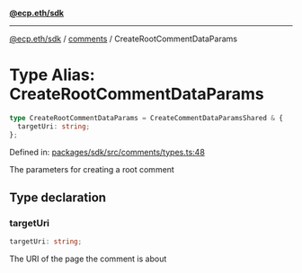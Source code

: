 [**@ecp.eth/sdk**](../../index.mdx)

***

[@ecp.eth/sdk](/sdk-reference/index.mdx) / [comments](/sdk-reference/comments/index.mdx) / CreateRootCommentDataParams

# Type Alias: CreateRootCommentDataParams

```ts
type CreateRootCommentDataParams = CreateCommentDataParamsShared & {
  targetUri: string;
};
```

Defined in: [packages/sdk/src/comments/types.ts:48](https://github.com/ecp-eth/comments-monorepo/blob/main/packages/sdk/src/comments/types.ts#L48)

The parameters for creating a root comment

## Type declaration

### targetUri

```ts
targetUri: string;
```

The URI of the page the comment is about
